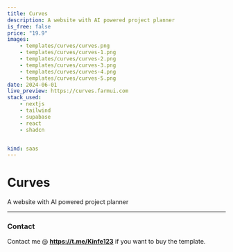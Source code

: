 ```yaml
---
title: Curves 
description: A website with AI powered project planner 
is_free: false
price: "19.9"
images: 
    - templates/curves/curves.png
    - templates/curves/curves-1.png
    - templates/curves/curves-2.png
    - templates/curves/curves-3.png
    - templates/curves/curves-4.png
    - templates/curves/curves-5.png
date: 2024-06-01
live_preview: https://curves.farmui.com
stack_used: 
    - nextjs 
    - tailwind
    - supabase
    - react
    - shadcn


kind: saas
---
```

# Curves 
 
A website with AI powered project planner

----

### Contact
Contact me @  **https://t.me/Kinfe123** if you want to buy the template.